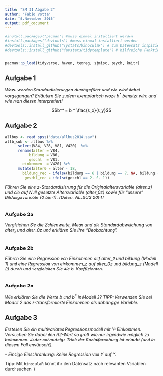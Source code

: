 ```yaml
---
title: "SM II Abgabe 2"
author: "Fabio Votta"
date: "8.November 2018"
output: pdf_document
---
```


```r
#install.packages("pacman") #muss einmal installiert werden
#install.packages("devtools") #muss einmal installiert werden
#devtools::install_github("systats/binoculaR") # zum Datensatz inspizieren :)
#devtools::install_github("favstats/tidytemplate") # hilfreiche Funktionen


pacman::p_load(tidyverse, haven, texreg, sjmisc, psych, knitr)
```

## Aufgabe 1


_Wozu werden Standardisierungen durchgeführt und wie wird dabei vorgegangen? Erläutern Sie zudem exemplarisch wozu $b^*$ benutzt wird und wie man diesen interpretiert!_

$$b^* = b * \frac{s_x}{s_y}$$




## Aufgabe 2

```r
allbus <- read_spss("data/allbus2014.sav")
allb_sub <- allbus %>% 
      select(V84, V86, V81, V420)  %>% 
      rename(alter = V84, 
           bildung = V86, 
           geschl  = V81,  
        einkommen  = V420) %>%
      mutate(alter0 = alter - 18,
        bildung_rec = ifelse(bildung == 6 | bildung == 7, NA, bildung - 1),
         geschl_rec = ifelse(geschl == 2, 0, 1))

```


*Führen Sie eine z-Standardisierung für die Originalaltersvariable (alter_z) und die auf Null gesetzte Altersvariable (alter_0z) sowie für "unsere" Bildungsvariable (0 bis 4). [Daten: ALLBUS 2014]*


```r



```


### Aufgabe 2a

*Vergleichen Sie die Zahlenwerte, Mean und die Standardabweichung von alter$_z$ und alter_0z und erklären Sie Ihre "Beobachtung".*


```r




```

### Aufgabe 2b

*Führen Sie eine Regression von Einkommen auf alter_0 und bildung (Modell 1) und eine Regression von einkommen_z auf alter_0z und bildung_z (Modell 2) durch und vergleichen Sie die b-Koeffizienten.*

```r





```



### Aufgabe 2c

_Wie erklären Sie die Werte b und $b^*$ in Modell 2? TIPP: Verwenden Sie bei Modell 2 das z-transformierte Einkommen als abhängige Variable._


## Aufgabe 3 

*Erstellen Sie ein multivariates Regressionsmodell mit Y=Einkommen. Versuchen Sie dabei den R2-Wert so groß wie nur irgendwie möglich zu bekommen. Jeder schmutzige Trick der Sozialforschung ist erlaubt (und in diesem Fall erwünscht).*

*- Einzige Einschränkung: Keine Regression von Y auf Y.*

Tipp: Mit `binoculaR` könnt ihr den Datensatz nach relevanten Variablen durchsuchen :)

```r




```





